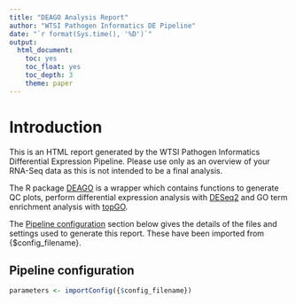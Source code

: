 ```yaml
---
title: "DEAGO Analysis Report"
author: "WTSI Pathogen Informatics DE Pipeline"
date: "`r format(Sys.time(), '%D')`"
output:
  html_document:
    toc: yes
    toc_float: yes
    toc_depth: 3
    theme: paper
---
```


# Introduction

This is an HTML report generated by the WTSI Pathogen Informatics Differential Expression Pipeline. Please use only as an overview of your RNA-Seq data as this is not intended to be a final analysis.

The R package [DEAGO](https://github.com/vaofford/deago) is a wrapper which contains functions to generate QC plots, perform differential expression analysis with [DESeq2](http://bioconductor.org/packages/release/bioc/html/DESeq2.html) and GO term enrichment analysis with [topGO](http://bioconductor.org/packages/release/bioc/html/topGO.html).

The [Pipeline configuration](##Pipeline configuration) section below gives the details of the files and settings used to generate this report.  These have been imported from {$config_filename}.

## Pipeline configuration 
```r
parameters <- importConfig({$config_filename})
```

